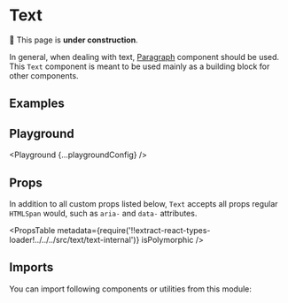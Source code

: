 



# Text

🚧 This page is **under construction**.

In general, when dealing with text, [Paragraph](/components/paragraph) component should be used. This `Text` component is meant to be used mainly as a building block for other components.

## Examples

<Example title="Basic Usage" path="text/basic-usage">
  <BasicUsage />
</Example>

## Playground

<Playground {...playgroundConfig} />

## Props

In addition to all custom props listed below, `Text` accepts all props regular `HTMLSpan` would, such as `aria-` and `data-` attributes.

<PropsTable
  metadata={require('!!extract-react-types-loader!../../../src/text/text-internal')}
  isPolymorphic
/>

## Imports

You can import following components or utilities from this module:

<Imports module={TextExports} path="@datacamp/waffles/text" />
